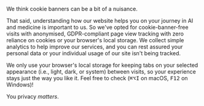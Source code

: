 We think cookie banners can be a bit of a nuisance.

That said, understanding how our website helps you on your journey in AI and medicine is important to us. So we've opted for cookie-banner-free visits with anonymised, GDPR-compliant page view tracking with zero reliance on cookies or your browser's local storage. We collect simple analytics to help improve our services, and you can rest assured your personal data or your individual usage of our site isn't being tracked.

We only use your browser's local storage for keeping tabs on your selected appearance (i.e., light, dark, or system) between visits, so your experience stays just the way you like it. Feel free to check (<Kbd>⌘⌥I</Kbd> on macOS, <Kbd>F12</Kbd> on Windows)!

You privacy _matters_.
